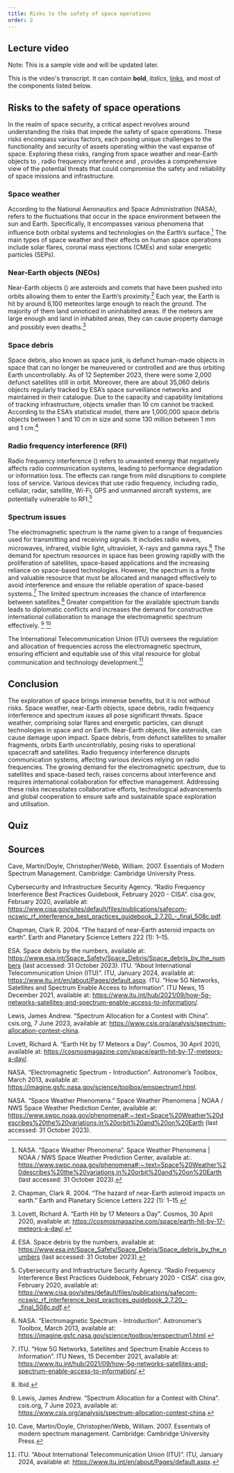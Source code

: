 ```yaml
---
title: Risks to the safety of space operations
order: 2
---
```


## Lecture video
Note: This is a sample vide and will be updated later.
<LectureVideo lu="15" vl="vl1" provider="">

This is the video's transcript. It can contain **bold**, _italics_, [links](#1), and most of the components listed below.

</LectureVideo>

## Risks to the safety of space operations
In the realm of space security, a critical aspect revolves around understanding the risks that impede the safety of space operations. These risks encompass various factors, each posing unique challenges to the functionality and security of assets operating within the vast expanse of space. Exploring these risks, ranging from space weather and near-Earth objects to <Term t="space debris"/>, radio frequency interference and <Term t="spectrum issues"/>, provides a comprehensive view of the potential threats that could compromise the safety and reliability of space missions and infrastructure.

### Space weather
According to the National Aeronautics and Space Administration (NASA), <Term t="space weather"/> refers to the fluctuations that occur in the space environment between the sun and Earth. Specifically, it encompasses various phenomena that influence both orbital systems and technologies on the Earth’s surface.[^18] The main types of space weather and their effects on human space operations include solar flares, coronal mass ejections (CMEs) and solar energetic particles (SEPs).

### Near-Earth objects (NEOs)
Near-Earth objects (<Term t="NEOs"/>) are asteroids and comets that have been pushed into orbits allowing them to enter the Earth’s proximity.[^19] Each year, the Earth is hit by around 6,100 meteorites large enough to reach the ground. The majority of them land unnoticed in uninhabited areas. If the meteors are large enough and land in inhabited areas, they can cause property damage and possibly even deaths.[^20]

### Space debris
Space debris, also known as space junk, is defunct human-made objects in space that can no longer be maneuvered or controlled and are thus orbiting Earth uncontrollably. As of 12 September 2023, there were some 2,000 defunct satellites still in orbit. Moreover, there are about 35,060 debris objects regularly tracked by ESA’s space surveillance networks and maintained in their catalogue. Due to the capacity and capability limitations of tracking infrastructure, objects smaller than 10 cm cannot be tracked. According to the ESA’s statistical model, there are 1,000,000 space debris objects between 1 and 10 cm in size and some 130 million between 1 mm and 1 cm.[^21]

### Radio frequency interference (RFI)
Radio frequency interference (<Term t="RFI"/>) refers to unwanted energy that negatively affects radio communication systems, leading to performance degradation or information loss. The effects can range from mild disruptions to complete loss of service. Various devices that use radio frequency, including radio, cellular, radar, satellite, Wi-Fi, GPS and unmanned aircraft systems, are potentially vulnerable to RFI.[^22]

### Spectrum issues
The electromagnetic spectrum is the name given to a range of frequencies used for transmitting and receiving signals. It includes radio waves, microwaves, infrared, visible light, ultraviolet, X-rays and gamma rays.[^23] The demand for spectrum resources in space has been growing rapidly with the proliferation of satellites, space-based applications and the increasing reliance on space-based technologies. However, the spectrum is a finite and valuable resource that must be allocated and managed effectively to avoid interference and ensure the reliable operation of space-based systems.[^24] The limited spectrum increases the chance of interference between satellites.[^25]  Greater competition for the available spectrum bands leads to diplomatic conflicts and increases the demand for constructive international collaboration to manage the electromagnetic spectrum effectively. [^26] [^27]

The International Telecommunication Union (ITU) oversees the regulation and allocation of frequencies across the electromagnetic spectrum, ensuring efficient and equitable use of this vital resource for global communication and technology development.[^28]

## Conclusion
The exploration of space brings immense benefits, but it is not without risks. Space weather, near-Earth objects, space debris, radio frequency interference and spectrum issues all pose significant threats. Space weather, comprising solar flares and energetic particles, can disrupt technologies in space and on Earth. Near-Earth objects, like asteroids, can cause damage upon impact. Space debris, from defunct satellites to smaller fragments, orbits Earth uncontrollably, posing risks to operational spacecraft and satellites. Radio frequency interference disrupts communication systems, affecting various devices relying on radio frequencies. The growing demand for the electromagnetic spectrum, due to satellites and space-based tech, raises concerns about interference and requires international collaboration for effective management. Addressing these risks necessitates collaborative efforts, technological advancements and global cooperation to ensure safe and sustainable space exploration and utilisation.

## Quiz
<Quiz>
  <Question type="Radio" question="What is the term used to describe the fluctuations occurring in the space environment between the sun and the Earth, impacting both orbital systems and technologies on the Earth’s surface?">
    <RadioChoice value="Near-Earth objects (NEOs)" />
    <RadioChoice value="Space debris" />
    <RadioChoice correct="true" value="Space weather" />
    <RadioChoice value="Solar flares" />
  </Question>
  <Question type="Radio" question="What is the name given to defunct human-made objects in space that orbit the Earth uncontrollably?">
    <RadioChoice value="Radio frequency interference (RFI)" />
    <RadioChoice value="Spectrum issues" />
    <RadioChoice correct="true" value="Space debris" />
    <RadioChoice value="Near-Earth objects (NEOs)" />
  </Question>
  <Question type="Radio" question="Which term refers to unwanted energy that negatively affects radio communication systems?">
    <RadioChoice value="Near-Earth objects (NEOs)" />
    <RadioChoice value="Space weather" />
    <RadioChoice correct="true" value="Radio frequency interference (RFI)" />
    <RadioChoice value="Solar flares" />
  </Question>
  <Question type="Radio" question="What poses risks to operational spacecraft and satellites and consists of defunct satellites and smaller fragments orbiting the Earth?">
    <RadioChoice value="Spectrum issues" />
    <RadioChoice correct="true" value="Space debris" />
    <RadioChoice value="Magnetic anomalies" />
    <RadioChoice value="Atmospheric disturbances" />
  </Question>
</Quiz>

## Sources
Cave, Martin/Doyle, Christopher/Webb, William. 2007. Essentials of Modern Spectrum Management. Cambridge: Cambridge University Press.

Cybersecurity and Infrastructure Security Agency. “Radio Frequency Interference Best Practices Guidebook, February 2020 - CISA”. cisa.gov, February 2020, available at: https://www.cisa.gov/sites/default/files/publications/safecom-ncswic_rf_interference_best_practices_guidebook_2.7.20_-_final_508c.pdf.

Chapman, Clark R. 2004. “The hazard of near-Earth asteroid impacts on earth”. Earth and Planetary Science Letters 222 (1): 1–15.

ESA. Space debris by the numbers, available at: https://www.esa.int/Space_Safety/Space_Debris/Space_debris_by_the_numbers (last accessed: 31 October 2023).
ITU. “About International Telecommunication Union (ITU)”. ITU, January 2024, available at: https://www.itu.int/en/about/Pages/default.aspx.
ITU. “How 5G Networks, Satellites and Spectrum Enable Access to Information”. ITU News, 15 December 2021, available at: https://www.itu.int/hub/2021/09/how-5g-networks-satellites-and-spectrum-enable-access-to-information/.

Lewis, James Andrew. “Spectrum Allocation for a Contest with China”. csis.org, 7 June 2023, available at: https://www.csis.org/analysis/spectrum-allocation-contest-china.

Lovett, Richard A. “Earth Hit by 17 Meteors a Day”. Cosmos, 30 April 2020, available at: https://cosmosmagazine.com/space/earth-hit-by-17-meteors-a-day/.

NASA. “Electromagnetic Spectrum - Introduction”. Astronomer’s Toolbox, March 2013, available at: https://imagine.gsfc.nasa.gov/science/toolbox/emspectrum1.html.

NASA. “Space Weather Phenomena.” Space Weather Phenomena | NOAA / NWS Space Weather Prediction Center, available at: https://www.swpc.noaa.gov/phenomena#:~:text=Space%20Weather%20describes%20the%20variations,in%20orbit%20and%20on%20Earth (last accessed: 31 October 2023).


[^18]: NASA. “Space Weather Phenomena”. Space Weather Phenomena | NOAA / NWS Space Weather Prediction Center, available at:. https://www.swpc.noaa.gov/phenomena#:~:text=Space%20Weather%20describes%20the%20variations,in%20orbit%20and%20on%20Earth (last accessed: 31 October 2023).
[^19]: Chapman, Clark R. 2004. “The hazard of near-Earth asteroid impacts on earth.” Earth and Planetary Science Letters 222 (1): 1–15.
[^20]: Lovett, Richard A. “Earth Hit by 17 Meteors a Day”. Cosmos, 30 April 2020, available at: https://cosmosmagazine.com/space/earth-hit-by-17-meteors-a-day/.
[^21]: ESA. Space debris by the numbers, available at: https://www.esa.int/Space_Safety/Space_Debris/Space_debris_by_the_numbers (last accessed: 31 October 2023).
[^22]: Cybersecurity and Infrastructure Security Agency. “Radio Frequency Interference Best Practices Guidebook, February 2020 - CISA”. cisa.gov, February 2020, available at: https://www.cisa.gov/sites/default/files/publications/safecom-ncswic_rf_interference_best_practices_guidebook_2.7.20_-_final_508c.pdf.
[^23]: NASA. “Electromagnetic Spectrum - Introduction”. Astronomer’s Toolbox, March 2013, available at: https://imagine.gsfc.nasa.gov/science/toolbox/emspectrum1.html.
[^24]: ITU. “How 5G Networks, Satellites and Spectrum Enable Access to Information”. ITU News, 15 December 2021, available at: https://www.itu.int/hub/2021/09/how-5g-networks-satellites-and-spectrum-enable-access-to-information/.
[^25]: Ibid.
[^26]: Lewis, James Andrew. “Spectrum Allocation for a Contest with China”. csis.org, 7 June 2023, available at: https://www.csis.org/analysis/spectrum-allocation-contest-china.
[^27]: Cave, Martin/Doyle, Christopher/Webb, William. 2007. Essentials of modern spectrum management. Cambridge: Cambridge University Press.
[^28]: ITU. “About International Telecommunication Union (ITU)”. ITU, January 2024, available at: https://www.itu.int/en/about/Pages/default.aspx.

